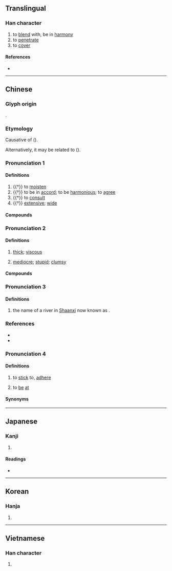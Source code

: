 {{character info/new}}
==Translingual==

===Han character===
{{Han char|rn=85|rad=水|as=06|sn=9|four=38161|canj=EOMR|ids=⿰氵合}}

# to [[blend]] with, be in [[harmony]]
# to [[penetrate]]
# to [[cover]]

====References====
* {{Han ref|kx=0622.210|dkj=35325|dj=1019.020|hdz=31612.050|uh=6D3D|ud=27965|bh=ACA2|bd=44194}}

----

==Chinese==
{{zh-forms}}

===Glyph origin===
{{Han etym}}
{{Han compound|水|合|ls=psc|c1=s|t1=water|c2=p}}.

===Etymology===
Causative of {{och-l|合|to be together}} ({{zh-ref|Schuessler, 2007}}).

Alternatively, it may be related to {{cog|bo|འགྲུབ||to be accomplished}} ({{zh-ref|Schuessler, 2007}}).

{{etystub|zh}} <!-- are all these senses/pronunciations related? -->

===Pronunciation 1===
{{zh-pron
|m=qià,xiá,2nb=variant
|c=hap6,hap1,haap6,ap1
|h=pfs=kap/khap
|md=
|mn=hia̍p/ha̍p
|mn_note=hia̍p - vernacular; ha̍p - literary (rare)
|w=
|mc=y
|oc=y
|cat=v,a
}}

====Definitions====
{{zh-hanzi}}

# {{†}} to [[moisten]]
# {{†}} to be in [[accord]]; to be [[harmonious]]; to [[agree]]
# {{†}} to [[consult]]
# {{†}} [[extensive]]; [[wide]]

====Compounds====
{{zh-der|優洽|允洽|情投意洽|博洽|仁洽|喜洽|心甜意洽|妥洽|冰炭不洽|博學洽聞|商洽|強記洽聞|和洽|博物洽聞|汗洽股慄|投洽|款洽|沾洽|歡洽|洽詢|汗流洽背|洽商|暢洽|洽辦|洽購|熙洽|浹洽|接洽|洽談|洽聞博見|洽聞|洽恰|洽聞強記|殫見洽聞|洽濡|重熙累洽|融洽|驩洽|面洽|重光累洽|翔洽|謙洽}}

===Pronunciation 2===
{{zh-pron
|mn=ka̍p
|mn_note=vernacular
|cat=a
}}

====Definitions====
{{zh-hanzi}} {{tlb|zh|Hokkien}}

# {{lb|zh|of liquids}} [[thick]]; [[viscous]]
# {{lb|zh|Xiamen|Zhangzhou|Taiwan}} [[mediocre]]; [[stupid]]; [[clumsy]]

====Compounds====
{{zh-der|洽潲|洽哥|洽食|洽醪醪|醪洽洽|洽膏膏}}

===Pronunciation 3===
{{zh-pron
|m=hé,gé
|cat=pn
}}

====Definitions====
{{zh-hanzi}}

# {{lb|zh|historical}} {{zh-alt-form|郃|dot=,}} the name of a river in [[Shaanxi]] now known as {{zh-l|金水河}}.
#: {{zh-x|在 洽{Hé} 之 陽、在 ^渭 之 涘{sì}。|On the north of the '''He'''; on the banks of the Wei.|ref=Shijing}}

===References===
* {{R:twedu|A02195}}
* {{R:yue:Hanzi}}

===Pronunciation 4===
{{zh-forms|alt=敆}}
{{zh-pron
|md=găk
|cat=v
}}

====Definitions====
{{zh-hanzi}}

# {{lb|zh|Min Dong}} to [[stick]] to, [[adhere]]
# {{lb|zh|Min Dong}} to [[be]] [[at]]
#: {{zh-x|伊 敆 厝|tr=ĭ găk chuó|s/he is at home|MD}}
#: {{zh-x|賓館 敆 底所？|tr=Bĭng-guāng găk diē-nē̤?|Where's the '''hotel'''?|MD|a=Cdo_where_is_the_hotel.ogg}}

====Synonyms====
{{zh-dial|在}}
----

==Japanese==

===Kanji===
{{ja-kanji|grade=|rs=水06}}

# {{defn|ja|sort=水06}}

====Readings====
* {{ja-readings|on=[[こう]] (kō)|kun=[[うるおす]] (uruosu), [[あまねし]] (amaneshi)}}

----

==Korean==

===Hanja===
{{ko-hanja|hangeul=흡|eumhun=|rv=heup|mr=hŭp|y=hup}}

# {{defn|ko|sort=水06}}

----

==Vietnamese==

===Han character===
{{vi-hantu|[[hiệp]]|rs=水06}}

# {{defn|vi|sort=水06}}